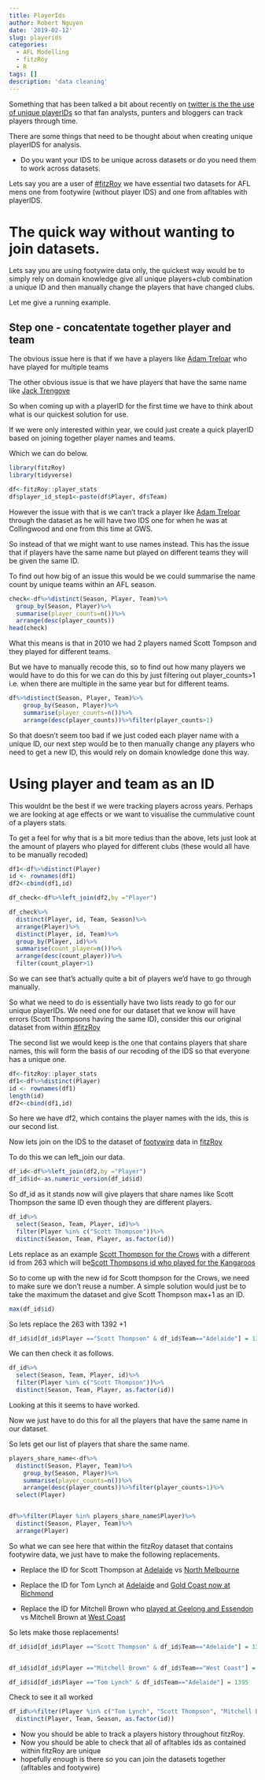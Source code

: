 ```yaml
---
title: PlayerIds
author: Robert Nguyen
date: '2019-02-12'
slug: playerids
categories:
  - AFL Modelling
  - fitzRoy
  - R
tags: []
description: 'data cleaning'
---
```


Something that has been talked a bit about recently on [twitter is the the use of unique playerIDs](https://twitter.com/MatterOfStats/status/1095290277848178688) so that fan analysts, punters and bloggers can track players through time. 

There are some things that need to be thought about when creating unique playerIDS for analysis. 

* Do you want your IDS to be unique across datasets or do you need them to work across datasets. 

Lets say you are a user of [#fitzRoy](https://github.com/jimmyday12/fitzRoy) we have essential two datasets for AFL mens one from footywire (without player IDS) and one from afltables with playerIDS. 

# The quick way without wanting to join datasets. 

Lets say you are using footywire data only, the quickest way would be to simply rely on domain knowledge give all unique players+club combination a unique ID and then manually change the players that have changed clubs. 

Let me give a running example.

## Step one - concatentate together player and team

The obvious issue here is that if we have a players like [Adam Treloar](https://www.footywire.com/afl/footy/pp-collingwood-magpies--adam-treloar) who have played for multiple teams

The other obvious issue is that we have players that have the same name like [Jack Trengove](https://twitter.com/RankingSw/status/1095260427464765440)

So when coming up with a playerID for the first time we have to think about what is our quickest solution for use. 

If we were only interested within year, we could just create a quick playerID based on joining together player names and teams.

Which we can do below. 


```r
library(fitzRoy)
library(tidyverse)

df<-fitzRoy::player_stats 
df$player_id_step1<-paste(df$Player, df$Team)

```

However the issue with that is we can't track a player like  [Adam Treloar](https://www.footywire.com/afl/footy/pp-collingwood-magpies--adam-treloar) through the dataset as he will have two IDS one for when he was at Collingwood and one from this time at GWS. 

So instead of that we might want to use names instead. This has the issue that if players have the same name but played on different teams they will be given the same ID. 

To find out how big of an issue this would be we could summarise the name count by unique teams within an AFL season. 

```r
check<-df%>%distinct(Season, Player, Team)%>%
  group_by(Season, Player)%>%
  summarise(player_counts=n())%>%
  arrange(desc(player_counts))
head(check)
```

What this means is that in 2010 we had 2 players named Scott Tompson and they played for different teams. 

But we have to manually recode this, so to find out how many players we would have to do this for we can do this by just filtering out player_counts>1 i.e. when there are multiple in the same year but for different teams. 

```r
df%>%distinct(Season, Player, Team)%>%
    group_by(Season, Player)%>%
    summarise(player_counts=n())%>%
    arrange(desc(player_counts))%>%filter(player_counts>1)
```

So that doesn't seem too bad if we just coded each player name with a unique ID, our next step would be to then manually change any players who need to get a new ID, this would rely on domain knowledge done this way. 

# Using player and team as an ID 

This wouldnt be the best if we were tracking players across years. Perhaps we are looking at age effects or we want to visualise the cummulative count of a players stats. 

To get a feel for why that is a bit more tedius than the above, lets just look at the amount of players who played for different clubs (these would all have to be manually recoded)

```r

df1<-df%>%distinct(Player)
id <- rownames(df1)
df2<-cbind(df1,id)

df_check<-df%>%left_join(df2,by ="Player")

df_check%>%
  distinct(Player, id, Team, Season)%>%
  arrange(Player)%>%
  distinct(Player, id, Team)%>%
  group_by(Player, id)%>%
  summarise(count_player=n())%>%
  arrange(desc(count_player))%>%
  filter(count_player>1)
```

So we can see that's actually quite a bit of players we'd have to go through manually. 

So what we need to do is essentially have two lists ready to go for our unique playerIDs. We need one for our dataset that we know will have errors (Scott Thompsons having the same ID), consider this our original dataset from within [#fitzRoy](https://github.com/jimmyday12/fitzRoy)

The second list we would keep is the one that contains players that share names, this will form the basis of our recoding of the IDS so that everyone has a unique one. 



```r
df<-fitzRoy::player_stats 
df1<-df%>%distinct(Player)
id <- rownames(df1)
length(id)
df2<-cbind(df1,id)

```


So here we have df2, which contains the player names with the ids, this is our second list.

Now lets join on the IDS to the dataset of [footywire](https://www.footywire.com/) data in [fitzRoy](https://github.com/jimmyday12/fitzRoy)

To do this we can left_join our data. 

```r
df_id<-df%>%left_join(df2,by ="Player")
df_id$id<-as.numeric_version(df_id$id)


```

So df_id as it stands now will give players that share names like Scott Thompson the same ID even though they are different players. 

```r
df_id%>%
  select(Season, Team, Player, id)%>%
  filter(Player %in% c("Scott Thompson"))%>%
  distinct(Season, Team, Player, as.factor(id))

```

Lets replace as an example [Scott Thompson for the Crows](https://www.footywire.com/afl/footy/pp-adelaide-crows--scott-thompson) with a different id from 263 which will be[ Scott Thompsons id who played for the Kangaroos](https://www.footywire.com/afl/footy/pp-kangaroos--scott-thompson-1)

So to come up with the new id for Scott thompson for the Crows, we need to make sure we don't reuse a number. A simple solution would just be to take the maximum the dataset and give Scott Thompson max+1 as an ID.

```r
max(df_id$id)

```

So lets replace the 263 with 1392 +1 

```r
df_id$id[df_id$Player =="Scott Thompson" & df_id$Team=="Adelaide"] = 1393

```

We can then check it as follows.

```r
df_id%>%
  select(Season, Team, Player, id)%>%
  filter(Player %in% c("Scott Thompson"))%>%
  distinct(Season, Team, Player, as.factor(id))

```

Looking at this it seems to have worked. 

Now we just have to do this for all the players that have the same name in our dataset.

So lets get our list of players that share the same name. 

```r
players_share_name<-df%>%
  distinct(Season, Player, Team)%>%
    group_by(Season, Player)%>%
    summarise(player_counts=n())%>%
    arrange(desc(player_counts))%>%filter(player_counts>1)%>%
  select(Player)


df%>%filter(Player %in% players_share_name$Player)%>%
  distinct(Season, Player, Team)%>%
  arrange(Player)


```

So what we can see here that within the fitzRoy dataset that contains footywire data, we just have to make the following replacements.

* Replace the ID for Scott Thompson at [Adelaide](https://www.footywire.com/afl/footy/pp-adelaide-crows--scott-thompson) vs [North Melbourne](https://www.footywire.com/afl/footy/pp-kangaroos--scott-thompson-1)

* Replace the ID for Tom Lynch at [Adelaide](https://www.footywire.com/afl/footy/pp-adelaide-crows--tom-lynch) and [Gold Coast now at Richmond](https://www.footywire.com/afl/footy/pp-richmond-tigers--thomas-lynch)

* Replace the ID for Mitchell Brown who [played at Geelong and Essendon](https://www.footywire.com/afl/footy/pc-essendon-bombers--mitchell-brown-1) vs Mitchell Brown at [West Coast](https://www.footywire.com/afl/footy/pp-west-coast-eagles--mitchell-brown)

So lets make those replacements!


```r
df_id$id[df_id$Player =="Scott Thompson" & df_id$Team=="Adelaide"] = 1393


df_id$id[df_id$Player =="Mitchell Brown" & df_id$Team=="West Coast"] = 1394

df_id$id[df_id$Player =="Tom Lynch" & df_id$Team=="Adelaide"] = 1395

```
Check to see it all worked

```r

df_id%>%filter(Player %in% c("Tom Lynch", "Scott Thompson", "Mitchell Brown"))%>%
  distinct(Player, Team, Season, as.factor(id))


```

* Now you should be able to track a players history throughout fitzRoy. 
* Now you should be able to check that all of afltables ids as contained within fitzRoy are unique
* hopefully enough is there so you can join the datasets together (afltables and footywire)

